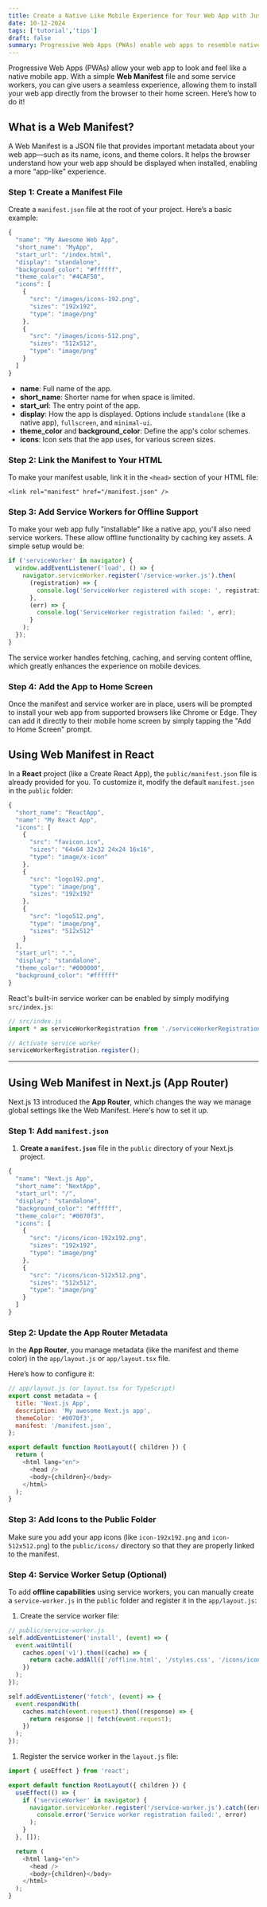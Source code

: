 ```yaml
---
title: Create a Native Like Mobile Experience for Your Web App with Just One File - The Web Manifest
date: 10-12-2024
tags: ['tutorial','tips']
draft: false
summary: Progressive Web Apps (PWAs) enable web apps to resemble native mobile apps, allowing users to install them directly from the browser to their home screen.
---
```



Progressive Web Apps (PWAs) allow your web app to look and feel like a native mobile app. With a simple **Web Manifest** file and some service workers, you can give users a seamless experience, allowing them to install your web app directly from the browser to their home screen. Here’s how to do it!

## What is a Web Manifest?

A Web Manifest is a JSON file that provides important metadata about your web app—such as its name, icons, and theme colors. It helps the browser understand how your web app should be displayed when installed, enabling a more “app-like” experience.

### Step 1: Create a Manifest File

Create a `manifest.json` file at the root of your project. Here’s a basic example:



```js
{
  "name": "My Awesome Web App",
  "short_name": "MyApp",
  "start_url": "/index.html",
  "display": "standalone",
  "background_color": "#ffffff",
  "theme_color": "#4CAF50",
  "icons": [
    {
      "src": "/images/icons-192.png",
      "sizes": "192x192",
      "type": "image/png"
    },
    {
      "src": "/images/icons-512.png",
      "sizes": "512x512",
      "type": "image/png"
    }
  ]
}

```

* **name**: Full name of the app.
* **short\_name**: Shorter name for when space is limited.
* **start\_url**: The entry point of the app.
* **display**: How the app is displayed. Options include `standalone` (like a native app), `fullscreen`, and `minimal-ui`.
* **theme\_color** and **background\_color**: Define the app's color schemes.
* **icons**: Icon sets that the app uses, for various screen sizes.

### Step 2: Link the Manifest to Your HTML

To make your manifest usable, link it in the `<head>` section of your HTML file:

```tsx
<link rel="manifest" href="/manifest.json" />
```

### Step 3: Add Service Workers for Offline Support

To make your web app fully "installable" like a native app, you'll also need service workers. These allow offline functionality by caching key assets. A simple setup would be:

```js
if ('serviceWorker' in navigator) {
  window.addEventListener('load', () => {
    navigator.serviceWorker.register('/service-worker.js').then(
      (registration) => {
        console.log('ServiceWorker registered with scope: ', registration.scope);
      },
      (err) => {
        console.log('ServiceWorker registration failed: ', err);
      }
    );
  });
}

```

The service worker handles fetching, caching, and serving content offline, which greatly enhances the experience on mobile devices.

### Step 4: Add the App to Home Screen

Once the manifest and service worker are in place, users will be prompted to install your web app from supported browsers like Chrome or Edge. They can add it directly to their mobile home screen by simply tapping the "Add to Home Screen" prompt.



## Using Web Manifest in **React**

In a **React** project (like a Create React App), the `public/manifest.json` file is already provided for you. To customize it, modify the default `manifest.json` in the `public` folder:



```js
{
  "short_name": "ReactApp",
  "name": "My React App",
  "icons": [
    {
      "src": "favicon.ico",
      "sizes": "64x64 32x32 24x24 16x16",
      "type": "image/x-icon"
    },
    {
      "src": "logo192.png",
      "type": "image/png",
      "sizes": "192x192"
    },
    {
      "src": "logo512.png",
      "type": "image/png",
      "sizes": "512x512"
    }
  ],
  "start_url": ".",
  "display": "standalone",
  "theme_color": "#000000",
  "background_color": "#ffffff"
}

```



React's built-in service worker can be enabled by simply modifying `src/index.js`:



```js
// src/index.js
import * as serviceWorkerRegistration from './serviceWorkerRegistration';

// Activate service worker
serviceWorkerRegistration.register();
```




***

## Using Web Manifest in **Next.js (App Router)**

Next.js 13 introduced the **App Router**, which changes the way we manage global settings like the Web Manifest. Here's how to set it up.

### Step 1: Add `manifest.json`

1. **Create a `manifest.json`** file in the `public` directory of your Next.js project.



```js
{
  "name": "Next.js App",
  "short_name": "NextApp",
  "start_url": "/",
  "display": "standalone",
  "background_color": "#ffffff",
  "theme_color": "#0070f3",
  "icons": [
    {
      "src": "/icons/icon-192x192.png",
      "sizes": "192x192",
      "type": "image/png"
    },
    {
      "src": "/icons/icon-512x512.png",
      "sizes": "512x512",
      "type": "image/png"
    }
  ]
}

```






### Step 2: Update the **App Router** Metadata

In the **App Router**, you manage metadata (like the manifest and theme color) in the `app/layout.js` or `app/layout.tsx` file.

Here’s how to configure it:



```js
// app/layout.js (or layout.tsx for TypeScript)
export const metadata = {
  title: 'Next.js App',
  description: 'My awesome Next.js app',
  themeColor: '#0070f3',
  manifest: '/manifest.json',
};

export default function RootLayout({ children }) {
  return (
    <html lang="en">
      <head />
      <body>{children}</body>
    </html>
  );
}

```




### Step 3: Add Icons to the Public Folder

Make sure you add your app icons (like `icon-192x192.png` and `icon-512x512.png`) to the `public/icons/` directory so that they are properly linked to the manifest.

### Step 4: Service Worker Setup (Optional)

To add **offline capabilities** using service workers, you can manually create a `service-worker.js` in the `public` folder and register it in the `app/layout.js`:

1. Create the service worker file:



```js
// public/service-worker.js
self.addEventListener('install', (event) => {
  event.waitUntil(
    caches.open('v1').then((cache) => {
      return cache.addAll(['/offline.html', '/styles.css', '/icons/icon-192x192.png']);
    })
  );
});

self.addEventListener('fetch', (event) => {
  event.respondWith(
    caches.match(event.request).then((response) => {
      return response || fetch(event.request);
    })
  );
});
```




1. Register the service worker in the `layout.js` file:

&#x20;  &#x20;

```js
import { useEffect } from 'react';

export default function RootLayout({ children }) {
  useEffect(() => {
    if ('serviceWorker' in navigator) {
      navigator.serviceWorker.register('/service-worker.js').catch((error) =>
        console.error('Service worker registration failed:', error)
      );
    }
  }, []);

  return (
    <html lang="en">
      <head />
      <body>{children}</body>
    </html>
  );
}
```